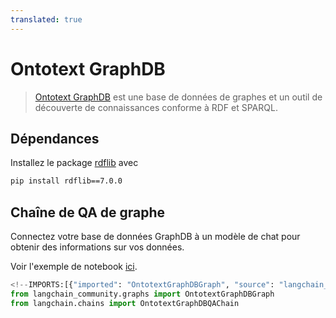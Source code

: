 ```yaml
---
translated: true
---
```


# Ontotext GraphDB

>[Ontotext GraphDB](https://graphdb.ontotext.com/) est une base de données de graphes et un outil de découverte de connaissances conforme à RDF et SPARQL.

## Dépendances

Installez le package [rdflib](https://github.com/RDFLib/rdflib) avec

```bash
pip install rdflib==7.0.0
```

## Chaîne de QA de graphe

Connectez votre base de données GraphDB à un modèle de chat pour obtenir des informations sur vos données.

Voir l'exemple de notebook [ici](/docs/integrations/graphs/ontotext).

```python
<!--IMPORTS:[{"imported": "OntotextGraphDBGraph", "source": "langchain_community.graphs", "docs": "https://api.python.langchain.com/en/latest/graphs/langchain_community.graphs.ontotext_graphdb_graph.OntotextGraphDBGraph.html", "title": "Ontotext GraphDB"}, {"imported": "OntotextGraphDBQAChain", "source": "langchain.chains", "docs": "https://api.python.langchain.com/en/latest/chains/langchain.chains.graph_qa.ontotext_graphdb.OntotextGraphDBQAChain.html", "title": "Ontotext GraphDB"}]-->
from langchain_community.graphs import OntotextGraphDBGraph
from langchain.chains import OntotextGraphDBQAChain
```
